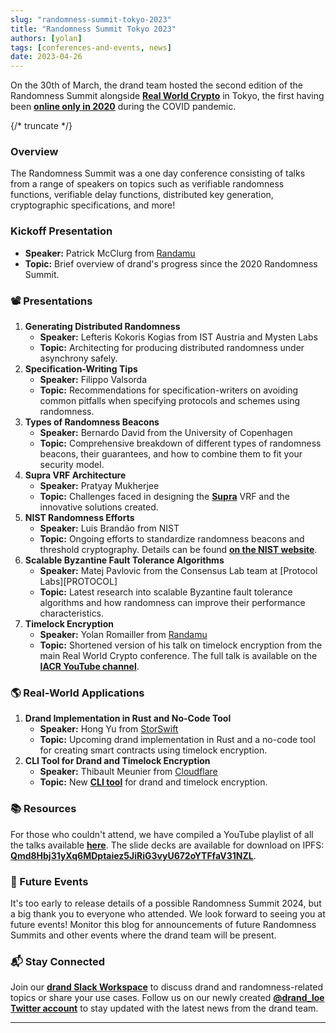 ```yaml
---
slug: "randomness-summit-tokyo-2023"
title: "Randomness Summit Tokyo 2023"
authors: [yolan]
tags: [conferences-and-events, news]
date: 2023-04-26
---
```


On the 30th of March, the drand team hosted the second edition of the Randomness Summit alongside [**Real World Crypto**](https://rwc.iacr.org/) in Tokyo, the first having been [**online only in 2020**](https://randomness2020.com/) during the COVID pandemic.

{/* truncate */}

### Overview

The Randomness Summit was a one day conference consisting of talks from a range of speakers on topics such as verifiable randomness functions, verifiable delay functions, distributed key generation, cryptographic specifications, and more!

### Kickoff Presentation

- **Speaker:** Patrick McClurg from [Randamu](https://randa.mu/)
- **Topic:** Brief overview of drand's progress since the 2020 Randomness Summit.

### 📽️ Presentations

1. **Generating Distributed Randomness**
    - **Speaker:** Lefteris Kokoris Kogias from IST Austria and Mysten Labs
    - **Topic:** Architecting for producing distributed randomness under asynchrony safely.
2. **Specification-Writing Tips**
    - **Speaker:** Filippo Valsorda
    - **Topic:** Recommendations for specification-writers on avoiding common pitfalls when specifying protocols and schemes using randomness.
3. **Types of Randomness Beacons**
    - **Speaker:** Bernardo David from the University of Copenhagen
    - **Topic:** Comprehensive breakdown of different types of randomness beacons, their guarantees, and how to combine them to fit your security model.
4. **Supra VRF Architecture**
    - **Speaker:** Pratyay Mukherjee
    - **Topic:** Challenges faced in designing the [**Supra**](https://supraoracles.com/) VRF and the innovative solutions created.
5. **NIST Randomness Efforts**
    - **Speaker:** Luis Brandão from NIST
    - **Topic:** Ongoing efforts to standardize randomness beacons and threshold cryptography. Details can be found [**on the NIST website**](https://csrc.nist.gov/projects/interoperable-randomness-beacons).
6. **Scalable Byzantine Fault Tolerance Algorithms**
    - **Speaker:** Matej Pavlovic from the Consensus Lab team at [Protocol Labs][PROTOCOL]
    - **Topic:** Latest research into scalable Byzantine fault tolerance algorithms and how randomness can improve their performance characteristics.
7. **Timelock Encryption**
    - **Speaker:** Yolan Romailler from [Randamu](https://randa.mu/)
    - **Topic:** Shortened version of his talk on timelock encryption from the main Real World Crypto conference. The full talk is available on the [**IACR YouTube channel**](https://www.youtube.com/watch?v=Xh849Ij3lhU).

### 🌎 Real-World Applications

1. **Drand Implementation in Rust and No-Code Tool**
    - **Speaker:** Hong Yu from [StorSwift](/blog/storswift-joins-the-league-of-entropy)
    - **Topic:** Upcoming drand implementation in Rust and a no-code tool for creating smart contracts using timelock encryption.
2. **CLI Tool for Drand and Timelock Encryption**
    - **Speaker:** Thibault Meunier from [Cloudflare](https://drand.love/12bbcd90be5f4e42af18599f65019e7e)
    - **Topic:** New [**CLI tool**](https://github.com/thibmeu/drand-rs) for drand and timelock encryption.

### 📚 Resources

For those who couldn't attend, we have compiled a YouTube playlist of all the talks available [**here**](https://www.youtube.com/watch?v=U4bEewhZIus&list=PLhuBigpl7lqtE883Z3I6FCrtjmVOJ7A9c). The slide decks are available for download on IPFS: [**Qmd8Hbj31yXq6MDptaiez5JiRiG3vyU672oYTFfaV31NZL**](https://ipfs.io/ipfs/Qmd8Hbj31yXq6MDptaiez5JiRiG3vyU672oYTFfaV31NZL).

### 🎪 Future Events

It's too early to release details of a possible Randomness Summit 2024, but a big thank you to everyone who attended. We look forward to seeing you at future events! Monitor this blog for announcements of future Randomness Summits and other events where the drand team will be present.

### 📬 Stay Connected

Join our [**drand Slack Workspace**](https://join.slack.com/t/drandworkspace/shared_invite/zt-19u4rf6if-bf7lxIvF2zYn4~TrBwfkiA) to discuss drand and randomness-related topics or share your use cases. Follow us on our newly created [**@drand_loe Twitter account**](https://twitter.com/drand_loe) to stay updated with the latest news from the drand team.

---
